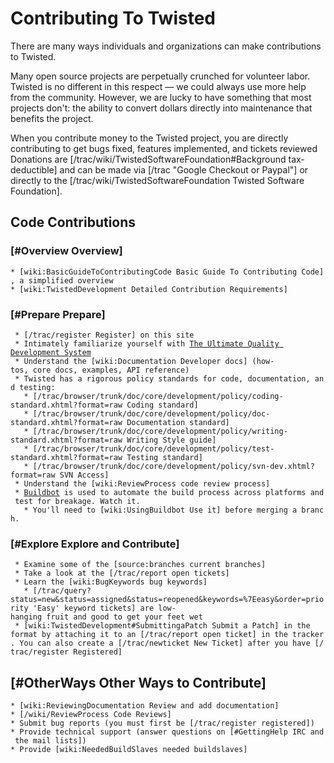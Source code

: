 = Contributing To Twisted =

There are many ways individuals and organizations can make contributions to Twisted.

Many open source projects are perpetually crunched for volunteer labor. Twisted is no different in this respect — we could always use more help from the community.  However, we are lucky to have something that most projects don't: the ability to convert dollars directly into maintenance that benefits the project.

When you contribute money to the Twisted project, you are directly contributing to get bugs fixed, features implemented, and tickets reviewed
Donations are [/trac/wiki/TwistedSoftwareFoundation#Background tax-deductible] and can be made via [/trac "Google Checkout or Paypal"] or directly to the [/trac/wiki/TwistedSoftwareFoundation Twisted Software Foundation].

== Code Contributions ==
===  [#Overview Overview] ===

 * [wiki:BasicGuideToContributingCode Basic Guide To Contributing Code], a simplified overview
 * [wiki:TwistedDevelopment Detailed Contribution Requirements]

=== [#Prepare Prepare] ===
  * [/trac/register Register] on this site
  * Intimately familiarize yourself with [http://divmod.org/trac/wiki/UltimateQualityDevelopmentSystem The Ultimate Quality Development System]
  * Understand the [wiki:Documentation Developer docs] (how-tos, core docs, examples, API reference)
  * Twisted has a rigorous policy standards for code, documentation, and testing:
    * [/trac/browser/trunk/doc/core/development/policy/coding-standard.xhtml?format=raw Coding standard]
    * [/trac/browser/trunk/doc/core/development/policy/doc-standard.xhtml?format=raw Documentation standard]
    * [/trac/browser/trunk/doc/core/development/policy/writing-standard.xhtml?format=raw Writing Style guide]
    * [/trac/browser/trunk/doc/core/development/policy/test-standard.xhtml?format=raw Testing standard]
    * [/trac/browser/trunk/doc/core/development/policy/svn-dev.xhtml?format=raw SVN Access]
  * Understand the [wiki:ReviewProcess code review process]
  * [http://buildbot.twistedmatrix.com/ Buildbot] is used to automate the build process across platforms and test for breakage. Watch it. 
    * You'll need to [wiki:UsingBuildbot Use it] before merging a branch.

=== [#Explore Explore and Contribute] ===
  * Examine some of the [source:branches current branches]
  * Take a look at the [/trac/report open tickets]
  * Learn the [wiki:BugKeywords bug keywords]
    * [/trac/query?status=new&status=assigned&status=reopened&keywords=%7Eeasy&order=priority 'Easy' keyword tickets] are low-hanging fruit and good to get your feet wet
  * [wiki:TwistedDevelopment#SubmittingaPatch Submit a Patch] in the  {{{diff -u}}} format by attaching it to an [/trac/report open ticket] in the tracker. You can also create a [/trac/newticket New Ticket] after you have [/trac/register Registered]


== [#OtherWays Other Ways to Contribute] ==

 * [wiki:ReviewingDocumentation Review and add documentation]
 * [/wiki/ReviewProcess Code Reviews] 
 * Submit bug reports (you must first be [/trac/register registered])  
 * Provide technical support (answer questions on [#GettingHelp IRC and the mail lists])
 * Provide [wiki:NeededBuildSlaves needed buildslaves]
